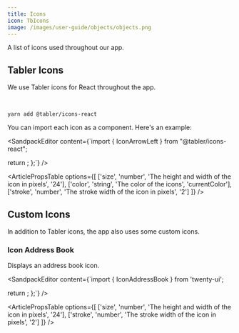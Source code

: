 ```yaml
---
title: Icons
icon: TbIcons
image: /images/user-guide/objects/objects.png
---
```


A list of icons used throughout our app. 

## Tabler Icons

We use Tabler icons for React throughout the app. 

<ArticleTabs label1="Installation" label2="Usage" label3="Props">

<ArticleTab>
<br/>

```
yarn add @tabler/icons-react
```

</ArticleTab>

<ArticleTab>

You can import each icon as a component. Here's an example:
<br />

<SandpackEditor content={`import { IconArrowLeft } from "@tabler/icons-react";

  return <IconArrowLeft color="red" size={48} />;
};`} />

</ArticleTab>

<ArticleTab>

<ArticlePropsTable options={[
  ['size', 'number', 'The height and width of the icon in pixels', '24'],
  ['color', 'string', 'The color of the icons', 'currentColor'],
  ['stroke', 'number', 'The stroke width of the icon in pixels', '2']
]} />

</ArticleTab>

</ArticleTabs>



## Custom Icons

In addition to Tabler icons, the app also uses some custom icons.  

### Icon Address Book

Displays an address book icon. 

<ArticleTabs label1="Installation" label2="Usage">

<ArticleTab>

<SandpackEditor content={`import { IconAddressBook } from 'twenty-ui';

  return <IconAddressBook size={24} stroke={2} />;
};`} />

</ArticleTab>

<ArticleTab>

<ArticlePropsTable options={[
  ['size', 'number', 'The height and width of the icon in pixels', '24'],
  ['stroke', 'number', 'The stroke width of the icon in pixels', '2']
]} />

</ArticleTab>

</ArticleTabs>